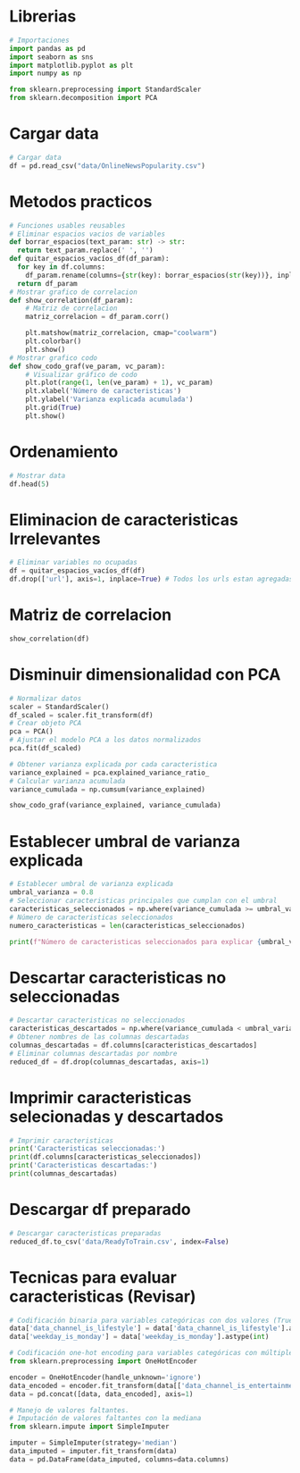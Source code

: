 # Librerias
```python
# Importaciones
import pandas as pd
import seaborn as sns
import matplotlib.pyplot as plt
import numpy as np

from sklearn.preprocessing import StandardScaler
from sklearn.decomposition import PCA
```
# Cargar data
```python
# Cargar data
df = pd.read_csv("data/OnlineNewsPopularity.csv")
```
# Metodos practicos
```python
# Funciones usables reusables
# Eliminar espacios vacios de variables
def borrar_espacios(text_param: str) -> str:
  return text_param.replace(' ', '')
def quitar_espacios_vacíos_df(df_param):
  for key in df.columns:
    df_param.rename(columns={str(key): borrar_espacios(str(key))}, inplace=True)
  return df_param
# Mostrar grafico de correlacion
def show_correlation(df_param):
    # Matriz de correlacion
    matriz_correlacion = df_param.corr()

    plt.matshow(matriz_correlacion, cmap="coolwarm")
    plt.colorbar()
    plt.show()
# Mostrar grafico codo
def show_codo_graf(ve_param, vc_param):
    # Visualizar gráfico de codo
    plt.plot(range(1, len(ve_param) + 1), vc_param)
    plt.xlabel('Número de caracteristicas')
    plt.ylabel('Varianza explicada acumulada')
    plt.grid(True)
    plt.show()
```
# Ordenamiento
```python
# Mostrar data
df.head(5)
```
# Eliminacion de caracteristicas Irrelevantes
```python
# Eliminar variables no ocupadas
df = quitar_espacios_vacíos_df(df)
df.drop(['url'], axis=1, inplace=True) # Todos los urls estan agregadas pero ya no existen, por esta razon quitamos el campo.
```
# Matriz de correlacion
```python
show_correlation(df)
```
# Disminuir dimensionalidad con PCA
```python
# Normalizar datos
scaler = StandardScaler()
df_scaled = scaler.fit_transform(df)
# Crear objeto PCA
pca = PCA()
# Ajustar el modelo PCA a los datos normalizados
pca.fit(df_scaled)
```
```python
# Obtener varianza explicada por cada caracteristica
variance_explained = pca.explained_variance_ratio_
# Calcular varianza acumulada
variance_cumulada = np.cumsum(variance_explained)
```
```python
show_codo_graf(variance_explained, variance_cumulada)
```
# Establecer umbral de varianza explicada
```python
# Establecer umbral de varianza explicada
umbral_varianza = 0.8
# Seleccionar caracteristicas principales que cumplan con el umbral
caracteristicas_seleccionados = np.where(variance_cumulada >= umbral_varianza)[0]
# Número de caracteristicas seleccionados
numero_caracteristicas = len(caracteristicas_seleccionados)

print(f"Número de caracteristicas seleccionados para explicar {umbral_varianza:.2f} de la varianza: {numero_caracteristicas}")
```
# Descartar caracteristicas no seleccionadas
```python
# Descartar caracteristicas no seleccionados
caracteristicas_descartados = np.where(variance_cumulada < umbral_varianza)[0]
# Obtener nombres de las columnas descartadas
columnas_descartadas = df.columns[caracteristicas_descartados]
# Eliminar columnas descartadas por nombre
reduced_df = df.drop(columnas_descartadas, axis=1)
```
# Imprimir caracteristicas selecionadas y descartados
```python
# Imprimir caracteristicas
print('Caracteristicas seleccionadas:')
print(df.columns[caracteristicas_seleccionados])
print('Caracteristicas descartadas:')
print(columnas_descartadas)
```
# Descargar df preparado
```python
# Descargar caracteristicas preparadas
reduced_df.to_csv('data/ReadyToTrain.csv', index=False)
```


# Tecnicas para evaluar caracteristicas (Revisar)
```python
# Codificación binaria para variables categóricas con dos valores (True/False)
data['data_channel_is_lifestyle'] = data['data_channel_is_lifestyle'].astype(int)
data['weekday_is_monday'] = data['weekday_is_monday'].astype(int)

# Codificación one-hot encoding para variables categóricas con múltiples valores
from sklearn.preprocessing import OneHotEncoder

encoder = OneHotEncoder(handle_unknown='ignore')
data_encoded = encoder.fit_transform(data[['data_channel_is_entertainment', 'data_channel_is_bus', ...]])
data = pd.concat([data, data_encoded], axis=1)
```

```python
# Manejo de valores faltantes.
# Imputación de valores faltantes con la mediana
from sklearn.impute import SimpleImputer

imputer = SimpleImputer(strategy='median')
data_imputed = imputer.fit_transform(data)
data = pd.DataFrame(data_imputed, columns=data.columns)
```